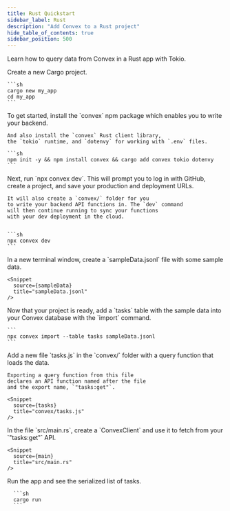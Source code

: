 ```yaml
---
title: Rust Quickstart
sidebar_label: Rust
description: "Add Convex to a Rust project"
hide_table_of_contents: true
sidebar_position: 500
---
```



Learn how to query data from Convex in a Rust app with Tokio.

<StepByStep>
  <Step title="Create a Cargo project">
    Create a new Cargo project.

    ```sh
    cargo new my_app
    cd my_app
    ```

  </Step>
  <Step title="Install the Convex client and server libraries">
    To get started, install the `convex` npm
    package which enables you to write your
    backend.

    And also install the `convex` Rust client library,
    the `tokio` runtime, and `dotenvy` for working with `.env` files.

    ```sh
    npm init -y && npm install convex && cargo add convex tokio dotenvy
    ```

  </Step>
  <Step title="Set up a Convex dev deployment">
    Next, run `npx convex dev`. This
    will prompt you to log in with GitHub,
    create a project, and save your production and deployment URLs.

    It will also create a `convex/` folder for you
    to write your backend API functions in. The `dev` command
    will then continue running to sync your functions
    with your dev deployment in the cloud.


    ```sh
    npx convex dev
    ```

  </Step>

  <Step title="Create sample data for your database">
    In a new terminal window, create a `sampleData.jsonl`
    file with some sample data.

    <Snippet
      source={sampleData}
      title="sampleData.jsonl"
    />

  </Step>

  <Step title="Add the sample data to your database">
    Now that your project is ready, add a `tasks` table
    with the sample data into your Convex database with
    the `import` command.

    ```
    npx convex import --table tasks sampleData.jsonl
    ```

  </Step>

  <Step title="Expose a database query">
    Add a new file `tasks.js` in the `convex/` folder
    with a query function that loads the data.

    Exporting a query function from this file
    declares an API function named after the file
    and the export name, `"tasks:get"`.

    <Snippet
      source={tasks}
      title="convex/tasks.js"
    />

  </Step>

  <Step title="Connect the app to your backend">
    In the file `src/main.rs`, create a `ConvexClient` and use it
    to fetch from your `"tasks:get"` API.
    
    <Snippet
      source={main}
      title="src/main.rs"
    />

  </Step>

  <Step title="Run the app">
      Run the app and see the serialized list of tasks.

      ```sh
      cargo run
      ```

  </Step>

</StepByStep>
